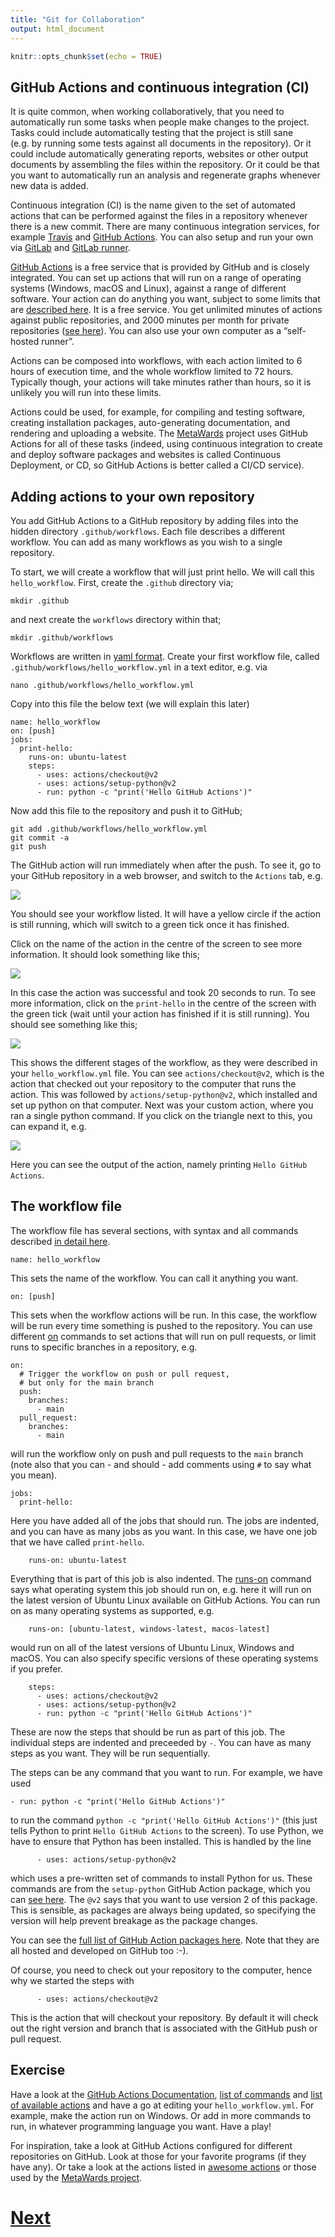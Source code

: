 ```yaml
---
title: "Git for Collaboration"
output: html_document
---
```


```r
knitr::opts_chunk$set(echo = TRUE)
```

## GitHub Actions and continuous integration (CI)

It is quite common, when working collaboratively, that you need to automatically
run some tasks when people make changes to the project. Tasks could include 
automatically testing that the project is still sane (e.g. by running
some tests against all documents in the repository). Or it could include
automatically generating reports, websites or other output documents by 
assembling the files within the repository. Or it could be that you want
to automatically run an analysis and regenerate graphs whenever new data
is added.

Continuous integration (CI) is the name given to the set of automated actions
that can be performed against the files in a repository whenever there
is a new commit. There are many continuous integration services, for example
[Travis](https://travis-ci.org) and [GitHub Actions](https://docs.github.com/en/actions/learn-github-actions/introduction-to-github-actions). You can also setup and 
run your own via [GitLab](https://about.gitlab.com) and [GitLab runner](https://docs.gitlab.com/runner/).

[GitHub Actions](https://docs.github.com/en/actions/learn-github-actions/introduction-to-github-actions) is a free service that is provided by GitHub and is closely
integrated. You can set up actions that will run on a range of operating
systems (Windows, macOS and Linux), against a range of different software. 
Your action can do anything you want, subject to some limits
that are [described here](https://docs.github.com/en/actions/reference/usage-limits-billing-and-administration). It is a free service. You get unlimited minutes of actions
against public repositories, and 2000 minutes per month for private 
repositories ([see here](https://docs.github.com/en/github/setting-up-and-managing-billing-and-payments-on-github/about-billing-for-github-actions)). You can also use
your own computer as a "self-hosted runner".

Actions can be composed into workflows, with each action limited to 6 hours of 
execution time, and the whole workflow limited to 72 hours. Typically though,
your actions will take minutes rather than hours, so it is unlikely you will
run into these limits.

Actions could be used, for example, for compiling and testing software, creating installation
packages, auto-generating documentation, and rendering and uploading a website. 
The [MetaWards](https://metawards.org) project uses GitHub Actions for all of these
tasks (indeed, using continuous integration to create and deploy software packages
and websites is called Continuous Deployment, or CD, so GitHub Actions is better
called a CI/CD service).

## Adding actions to your own repository

You add GitHub Actions to a GitHub repository by adding files into the hidden
directory `.github/workflows`. Each file describes a different workflow. You 
can add as many workflows as you wish to a single repository.

To start, we will create a workflow that will just print hello. We will call 
this `hello_workflow`. First, create the `.github` directory via;

```
mkdir .github
```

and next create the `workflows` directory within that;

```
mkdir .github/workflows
```

Workflows are written in [yaml format](https://yaml.org). Create your
first workflow file, called `.github/workflows/hello_workflow.yml` in a text
editor, e.g. via

```
nano .github/workflows/hello_workflow.yml
```

Copy into this file the below text (we will explain this later)

```
name: hello_workflow
on: [push]
jobs:
  print-hello:
    runs-on: ubuntu-latest
    steps:
      - uses: actions/checkout@v2
      - uses: actions/setup-python@v2
      - run: python -c "print('Hello GitHub Actions')"
```

Now add this file to the repository and push it to GitHub;

```
git add .github/workflows/hello_workflow.yml
git commit -a
git push
```

The GitHub action will run immediately when after the push. To see it, go to your
GitHub repository in a web browser, and switch to the `Actions` tab, e.g.

![](images/actions01.jpg)

You should see your workflow listed. It will have a yellow circle if the action
is still running, which will switch to a green tick once it has finished.

Click on the name of the action in the centre of the screen to see more 
information. It should look something like this;

![](images/actions02.jpg)

In this case the action was successful and took 20 seconds to run. To see more
information, click on the `print-hello` in the centre of the screen with
the green tick (wait until your action has finished if it is still running).
You should see something like this;

![](images/actions03.jpg)

This shows the different stages of the workflow, as they were described
in your `hello_workflow.yml` file. You can see `actions/checkout@v2`, which
is the action that checked out your repository to the computer that
runs the action. This was followed by `actions/setup-python@v2`, which 
installed and set up python on that computer. Next was your custom action,
where you ran a single python command. If you click on the triangle next to
this, you can expand it, e.g.

![](images/actions04.jpg)

Here you can see the output of the action, namely printing `Hello GitHub Actions`.

## The workflow file

The workflow file has several sections, with syntax and all commands
described [in detail here](https://docs.github.com/en/actions/reference/workflow-syntax-for-github-actions).

```
name: hello_workflow
```

This sets the name of the workflow. You can call it anything you want.

```
on: [push]
```

This sets when the workflow actions will be run. In this case, the workflow
will be run every time something is pushed to the repository. You can
use different [on](https://docs.github.com/en/actions/reference/workflow-syntax-for-github-actions#on) commands to set actions that will run on pull requests, 
or limit runs to specific branches in a repository, e.g.

```
on:
  # Trigger the workflow on push or pull request,
  # but only for the main branch
  push:
    branches:
      - main
  pull_request:
    branches:
      - main
```

will run the workflow only on push and pull requests to the `main` branch (note also 
that you can - and should - add comments using `#` to say what you mean).

```
jobs:
  print-hello:
```

Here you have added all of the jobs that should run. The jobs are indented, and you 
can have as many jobs as you want. In this case, we have one job that we have
called `print-hello`.

```
    runs-on: ubuntu-latest
```

Everything that is part of this job is also indented. The [runs-on](https://docs.github.com/en/actions/reference/workflow-syntax-for-github-actions#jobsjob_idruns-on)
command says what operating system this job should run on, e.g. here it will run
on the latest version of Ubuntu Linux available on GitHub Actions. You can
run on as many operating systems as supported, e.g.

```
    runs-on: [ubuntu-latest, windows-latest, macos-latest]
```

would run on all of the latest versions of Ubuntu Linux, Windows and macOS. You can
also specify specific versions of these operating systems if you prefer.

```
    steps:
      - uses: actions/checkout@v2
      - uses: actions/setup-python@v2
      - run: python -c "print('Hello GitHub Actions')"
```

These are now the steps that should be run as part of this job. The individual steps
are indented and preceeded by `-`. You can have as many steps as you want. They
will be run sequentially.

The steps can be any command that you want to run. For example, we have used

```
- run: python -c "print('Hello GitHub Actions')"
```

to run the command `python -c "print('Hello GitHub Actions')"` (this just tells
Python to print `Hello GitHub Actions` to the screen). To use Python, we have
to ensure that Python has been installed. This is handled by the line

```
      - uses: actions/setup-python@v2
```

which uses a pre-written set of commands to install Python for us. These commands
are from the `setup-python` GitHub Action package, which you can 
[see here](https://github.com/actions/setup-python). The `@v2` says that you 
want to use version 2 of this package. This is sensible, as packages are always
being updated, so specifying the version will help prevent breakage as
the package changes.

You can see the [full list of GitHub Action packages here](https://github.com/actions).
Note that they are all hosted and developed on GitHub too :-).

Of course, you need to check out your repository to the computer, hence why we started
the steps with 

```
      - uses: actions/checkout@v2
```

This is the action that will checkout your repository. By default it will check out
the right version and branch that is associated with the GitHub push or pull request.

## Exercise

Have a look at the [GitHub Actions Documentation](https://docs.github.com/en/actions/learn-github-actions/introduction-to-github-actions), 
[list of commands](https://docs.github.com/en/actions/reference/workflow-syntax-for-github-actions) and 
[list of available actions](https://github.com/actions) and have a go
at editing your `hello_workflow.yml`. For example, make the action run on Windows.
Or add in more commands to run, in whatever programming language you want.
Have a play!

For inspiration, take a look at GitHub Actions configured for different repositories
on GitHub. Look at those for your favorite programs (if they have any). Or take
a look at the actions listed in [awesome actions](https://github.com/sdras/awesome-actions)
or those used by the [MetaWards project](https://github.com/metawards/MetaWards/blob/devel/.github/workflows/main.yaml).

# [Next](bestpractice.html)
